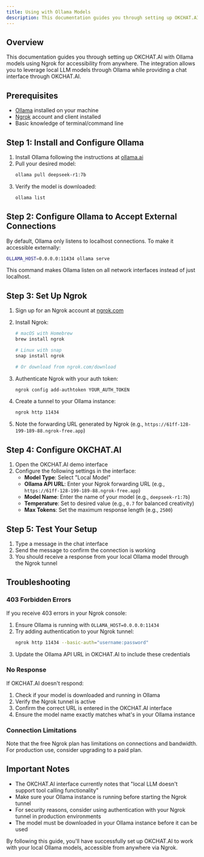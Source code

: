 ```yaml
---
title: Using with Ollama Models
description: This documentation guides you through setting up OKCHAT.AI with Ollama models using Ngrok for accessibility from anywhere. The integration allows you to leverage local LLM models through Ollama while providing a chat interface through OKCHAT.AI.
---
```


## Overview

This documentation guides you through setting up OKCHAT.AI with Ollama models using Ngrok for accessibility from anywhere. The integration allows you to leverage local LLM models through Ollama while providing a chat interface through OKCHAT.AI.

## Prerequisites

- [Ollama](https://ollama.ai/) installed on your machine
- [Ngrok](https://ngrok.com/) account and client installed
- Basic knowledge of terminal/command line

## Step 1: Install and Configure Ollama

1. Install Ollama following the instructions at [ollama.ai](https://ollama.ai/)
2. Pull your desired model:
   ```bash
   ollama pull deepseek-r1:7b
   ```
3. Verify the model is downloaded:
   ```bash
   ollama list
   ```

## Step 2: Configure Ollama to Accept External Connections

By default, Ollama only listens to localhost connections. To make it accessible externally:

```bash
OLLAMA_HOST=0.0.0.0:11434 ollama serve
```

This command makes Ollama listen on all network interfaces instead of just localhost.

## Step 3: Set Up Ngrok

1. Sign up for an Ngrok account at [ngrok.com](https://ngrok.com/)
2. Install Ngrok:

   ```bash
   # macOS with Homebrew
   brew install ngrok

   # Linux with snap
   snap install ngrok

   # Or download from ngrok.com/download
   ```

3. Authenticate Ngrok with your auth token:
   ```bash
   ngrok config add-authtoken YOUR_AUTH_TOKEN
   ```
4. Create a tunnel to your Ollama instance:
   ```bash
   ngrok http 11434
   ```
5. Note the forwarding URL generated by Ngrok (e.g., `https://61ff-128-199-189-88.ngrok-free.app`)

## Step 4: Configure OKCHAT.AI

1. Open the OKCHAT.AI demo interface
2. Configure the following settings in the interface:
   - **Model Type**: Select "Local Model"
   - **Ollama API URL**: Enter your Ngrok forwarding URL (e.g., `https://61ff-128-199-189-88.ngrok-free.app`)
   - **Model Name**: Enter the name of your model (e.g., `deepseek-r1:7b`)
   - **Temperature**: Set to desired value (e.g., `0.7` for balanced creativity)
   - **Max Tokens**: Set the maximum response length (e.g., `2500`)

## Step 5: Test Your Setup

1. Type a message in the chat interface
2. Send the message to confirm the connection is working
3. You should receive a response from your local Ollama model through the Ngrok tunnel

## Troubleshooting

### 403 Forbidden Errors

If you receive 403 errors in your Ngrok console:

1. Ensure Ollama is running with `OLLAMA_HOST=0.0.0.0:11434`
2. Try adding authentication to your Ngrok tunnel:
   ```bash
   ngrok http 11434 --basic-auth="username:password"
   ```
3. Update the Ollama API URL in OKCHAT.AI to include these credentials

### No Response

If OKCHAT.AI doesn't respond:

1. Check if your model is downloaded and running in Ollama
2. Verify the Ngrok tunnel is active
3. Confirm the correct URL is entered in the OKCHAT.AI interface
4. Ensure the model name exactly matches what's in your Ollama instance

### Connection Limitations

Note that the free Ngrok plan has limitations on connections and bandwidth. For production use, consider upgrading to a paid plan.

## Important Notes

- The OKCHAT.AI interface currently notes that "local LLM doesn't support tool calling functionality"
- Make sure your Ollama instance is running before starting the Ngrok tunnel
- For security reasons, consider using authentication with your Ngrok tunnel in production environments
- The model must be downloaded in your Ollama instance before it can be used

By following this guide, you'll have successfully set up OKCHAT.AI to work with your local Ollama models, accessible from anywhere via Ngrok.
